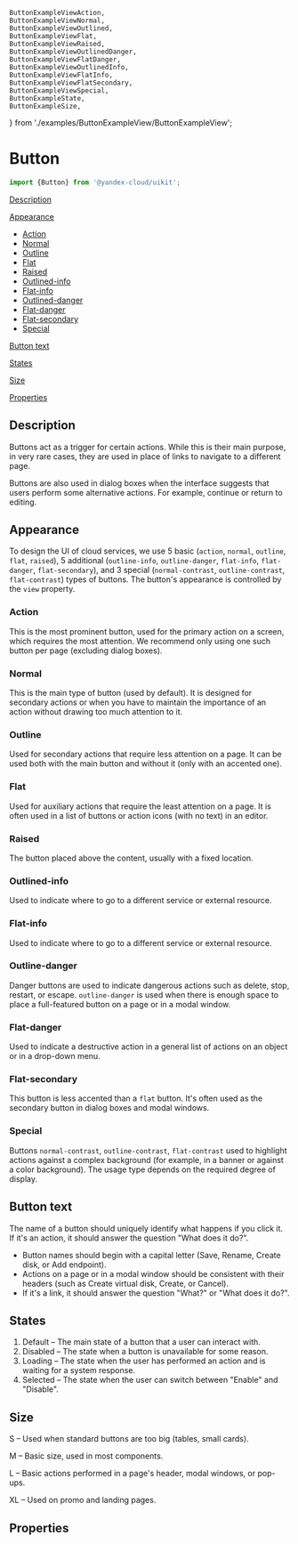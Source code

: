     ButtonExampleViewAction,
    ButtonExampleViewNormal,
    ButtonExampleViewOutlined,
    ButtonExampleViewFlat,
    ButtonExampleViewRaised,
    ButtonExampleViewOutlinedDanger,
    ButtonExampleViewFlatDanger,
    ButtonExampleViewOutlinedInfo,
    ButtonExampleViewFlatInfo,
    ButtonExampleViewFlatSecondary,
    ButtonExampleViewSpecial,
    ButtonExampleState,
    ButtonExampleSize,
} from './examples/ButtonExampleView/ButtonExampleView';

# Button

```ts
import {Button} from '@yandex-cloud/uikit';
```

[Description](#description)

[Appearance](#appearance)

- [Action](#action)
- [Normal](#normal)
- [Outline](#outline)
- [Flat](#flat)
- [Raised](#raised)
- [Outlined-info](#outlined-info)
- [Flat-info](#flat-info)
- [Outlined-danger](#outlined-danger)
- [Flat-danger](#flat-danger)
- [Flat-secondary](#flat-secondary)
- [Special](#special)

[Button text](#button-text)

[States](#states)

[Size](#size)

[Properties](#properties)

## Description
Buttons act as a trigger for certain actions. While this is their main purpose, in very rare cases,
they are used in place of links to navigate to a different page.

Buttons are also used in dialog boxes when the interface suggests that users perform some alternative actions.
For example, continue or return to editing.

## Appearance
To design the UI of cloud services, we use 5 basic (`action`, `normal`, `outline`, `flat`, `raised`),
5 additional (`outline-info`, `outline-danger`, `flat-info`, `flat-danger`, `flat-secondary`),
and 3 special (`normal-contrast`, `outline-contrast`, `flat-contrast`) types of buttons.
The button's appearance is controlled by the `view` property.

### Action
This is the most prominent button, used for the primary action on a screen, which requires the most attention.
We recommend only using one such button per page (excluding dialog boxes).

<Source language="tsx" code={ButtonExampleViewAction.code}/>
<ButtonExampleViewAction/>

### Normal
This is the main type of button (used by default). It is designed for secondary actions or when you have to maintain
the importance of an action without drawing too much attention to it.

<Source language="tsx" code={ButtonExampleViewNormal.code}/>
<ButtonExampleViewNormal/>

### Outline
Used for secondary actions that require less attention on a page. It can be used both with the main button and without it (only with an accented one).

<Source language="tsx" code={ButtonExampleViewOutlined.code}/>
<ButtonExampleViewOutlined/>

### Flat
Used for auxiliary actions that require the least attention on a page. It is often used in a list of buttons or action icons (with no text) in an editor.

<Source language="tsx" code={ButtonExampleViewFlat.code}/>
<ButtonExampleViewFlat/>

### Raised
The button placed above the content, usually with a fixed location.

<Source language="tsx" code={ButtonExampleViewRaised.code}/>
<ButtonExampleViewRaised/>

### Outlined-info
Used to indicate where to go to a different service or external resource.

<Source language="tsx" code={ButtonExampleViewOutlinedInfo.code}/>
<ButtonExampleViewOutlinedInfo/>

### Flat-info
Used to indicate where to go to a different service or external resource.

<Source language="tsx" code={ButtonExampleViewFlatInfo.code}/>
<ButtonExampleViewFlatInfo/>

### Outline-danger
Danger buttons are used to indicate dangerous actions such as delete, stop, restart, or escape.
`outline-danger` is used when there is enough space to place a full-featured button on a page or in a modal window.

<Source language="tsx" code={ButtonExampleViewOutlinedDanger.code}/>
<ButtonExampleViewOutlinedDanger/>

### Flat-danger
Used to indicate a destructive action in a general list of actions on an object or in a drop-down menu.

<Source language="tsx" code={ButtonExampleViewFlatDanger.code}/>
<ButtonExampleViewFlatDanger/>

### Flat-secondary
This button is less accented than a `flat` button. It's often used as the secondary button in dialog boxes and modal windows.

<Source language="tsx" code={ButtonExampleViewFlatSecondary.code}/>
<ButtonExampleViewFlatSecondary/>

### Special
Buttons `normal-contrast`, `outline-contrast`, `flat-contrast` used to highlight actions against a complex background (for example, in a banner or against a color background).
The usage type depends on the required degree of display.

<Source language="tsx" code={ButtonExampleViewSpecial.code}/>
<ButtonExampleViewSpecial/>

## Button text
The name of a button should uniquely identify what happens if you click it. If it's an action, it should answer the question "What does it do?".

- Button names should begin with a capital letter (Save, Rename, Create disk, or Add endpoint).
- Actions on a page or in a modal window should be consistent with their headers (such as Create virtual disk, Create, or Cancel).
- If it's a link, it should answer the question "What?" or "What does it do?".

## States
<ButtonExampleState/>

1. Default – The main state of a button that a user can interact with.
2. Disabled – The state when a button is unavailable for some reason.
3. Loading – The state when the user has performed an action and is waiting for a system response.
4. Selected – The state when the user can switch between "Enable" and "Disable".

## Size
<ButtonExampleSize/>

S – Used when standard buttons are too big (tables, small cards).

M – Basic size, used in most components.

L – Basic actions performed in a page's header, modal windows, or pop-ups.

XL – Used on promo and landing pages.

## Properties
<Props/>
